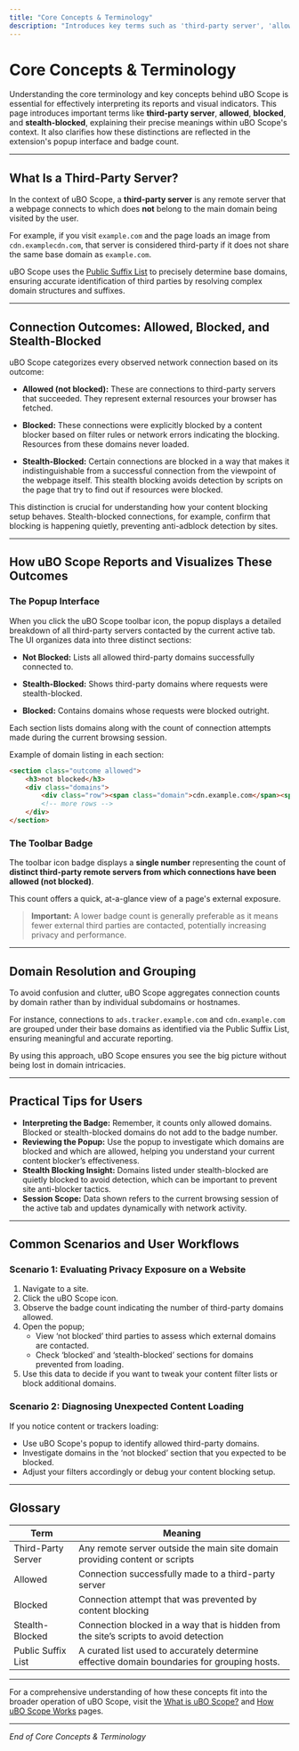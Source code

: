```yaml
---
title: "Core Concepts & Terminology"
description: "Introduces key terms such as 'third-party server', 'allowed', 'blocked', and 'stealth-blocked', and clarifies how uBO Scope reports and visualizes these distinctions in the popup and badge."
---
```


# Core Concepts & Terminology

Understanding the core terminology and key concepts behind uBO Scope is essential for effectively interpreting its reports and visual indicators. This page introduces important terms like **third-party server**, **allowed**, **blocked**, and **stealth-blocked**, explaining their precise meanings within uBO Scope's context. It also clarifies how these distinctions are reflected in the extension's popup interface and badge count.

---

## What Is a Third-Party Server?

In the context of uBO Scope, a **third-party server** is any remote server that a webpage connects to which does **not** belong to the main domain being visited by the user.

For example, if you visit `example.com` and the page loads an image from `cdn.examplecdn.com`, that server is considered third-party if it does not share the same base domain as `example.com`.

uBO Scope uses the [Public Suffix List](https://publicsuffix.org/list/) to precisely determine base domains, ensuring accurate identification of third parties by resolving complex domain structures and suffixes.

---

## Connection Outcomes: Allowed, Blocked, and Stealth-Blocked

uBO Scope categorizes every observed network connection based on its outcome:

- **Allowed (not blocked):**
  These are connections to third-party servers that succeeded. They represent external resources your browser has fetched.

- **Blocked:**
  These connections were explicitly blocked by a content blocker based on filter rules or network errors indicating the blocking. Resources from these domains never loaded.

- **Stealth-Blocked:**
  Certain connections are blocked in a way that makes it indistinguishable from a successful connection from the viewpoint of the webpage itself. This stealth blocking avoids detection by scripts on the page that try to find out if resources were blocked.

This distinction is crucial for understanding how your content blocking setup behaves. Stealth-blocked connections, for example, confirm that blocking is happening quietly, preventing anti-adblock detection by sites.

---

## How uBO Scope Reports and Visualizes These Outcomes

### The Popup Interface

When you click the uBO Scope toolbar icon, the popup displays a detailed breakdown of all third-party servers contacted by the current active tab. The UI organizes data into three distinct sections:

- **Not Blocked:**
  Lists all allowed third-party domains successfully connected to.

- **Stealth-Blocked:**
  Shows third-party domains where requests were stealth-blocked.

- **Blocked:**
  Contains domains whose requests were blocked outright.

Each section lists domains along with the count of connection attempts made during the current browsing session.

Example of domain listing in each section:

```html
<section class="outcome allowed">
    <h3>not blocked</h3>
    <div class="domains">
        <div class="row"><span class="domain">cdn.example.com</span><span class="count badge">12</span></div>
        <!-- more rows -->
    </div>
</section>
```

### The Toolbar Badge

The toolbar icon badge displays a **single number** representing the count of **distinct third-party remote servers from which connections have been allowed (not blocked)**. 

This count offers a quick, at-a-glance view of a page's external exposure.

> **Important:** A lower badge count is generally preferable as it means fewer external third parties are contacted, potentially increasing privacy and performance.

---

## Domain Resolution and Grouping

To avoid confusion and clutter, uBO Scope aggregates connection counts by domain rather than by individual subdomains or hostnames.

For instance, connections to `ads.tracker.example.com` and `cdn.example.com` are grouped under their base domains as identified via the Public Suffix List, ensuring meaningful and accurate reporting.

By using this approach, uBO Scope ensures you see the big picture without being lost in domain intricacies.

---

## Practical Tips for Users

- **Interpreting the Badge:** Remember, it counts only allowed domains. Blocked or stealth-blocked domains do not add to the badge number.
- **Reviewing the Popup:** Use the popup to investigate which domains are blocked and which are allowed, helping you understand your current content blocker’s effectiveness.
- **Stealth Blocking Insight:** Domains listed under stealth-blocked are quietly blocked to avoid detection, which can be important to prevent site anti-blocker tactics.
- **Session Scope:** Data shown refers to the current browsing session of the active tab and updates dynamically with network activity.

---

## Common Scenarios and User Workflows

### Scenario 1: Evaluating Privacy Exposure on a Website

1. Navigate to a site.
2. Click the uBO Scope icon.
3. Observe the badge count indicating the number of third-party domains allowed.
4. Open the popup;
   - View ‘not blocked’ third parties to assess which external domains are contacted.
   - Check ‘blocked’ and ‘stealth-blocked’ sections for domains prevented from loading.
5. Use this data to decide if you want to tweak your content filter lists or block additional domains.

### Scenario 2: Diagnosing Unexpected Content Loading

If you notice content or trackers loading:

- Use uBO Scope's popup to identify allowed third-party domains.
- Investigate domains in the ‘not blocked’ section that you expected to be blocked.
- Adjust your filters accordingly or debug your content blocking setup.

---

## Glossary

| Term              | Meaning                                                                                     |
|-------------------|---------------------------------------------------------------------------------------------|
| Third-Party Server | Any remote server outside the main site domain providing content or scripts                  |
| Allowed           | Connection successfully made to a third-party server                                        |
| Blocked           | Connection attempt that was prevented by content blocking                                   |
| Stealth-Blocked   | Connection blocked in a way that is hidden from the site’s scripts to avoid detection       |
| Public Suffix List| A curated list used to accurately determine effective domain boundaries for grouping hosts. |

---

For a comprehensive understanding of how these concepts fit into the broader operation of uBO Scope, visit the [What is uBO Scope?](../foundation/what-is-ubo-scope) and [How uBO Scope Works](../foundation/how-it-works) pages.

---

*End of Core Concepts & Terminology*